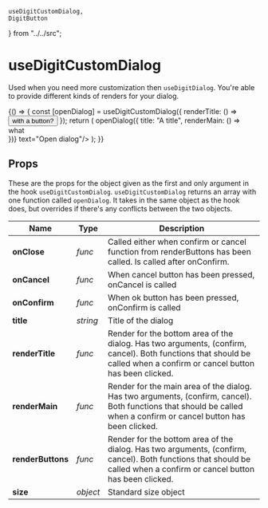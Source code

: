     useDigitCustomDialog,
    DigitButton
} from "../../src";

# useDigitCustomDialog

Used when you need more customization then `useDigitDialog`. You're able to provide different kinds of renders for your dialog. 

<Meta title="Dialog/useDigitCustomDialog"/>

<Preview>
    <Story name="dialog">
        {() => {
            const [openDialog] = useDigitCustomDialog({
                renderTitle: () => <button> with a button? </button>
            });
            return (
                <React.Fragment>
                    <DigitButton raised primary onClick={() => openDialog({ title: "A title", renderMain: () => <div style={{backgroundColor: "red", width: "50px", height: "50px"}}>what</div>})} text="Open dialog"/>
                </React.Fragment>
            );
        }}
    </Story>
</Preview>

## Props

These are the props for the object given as the first and only argument in the hook `useDigitCustomDialog`. `useDigitCustomDialog` returns an array with one function called `openDialog`. It takes in the same object as the hook does, but overrides if there's any conflicts between the two objects.

| **Name**          	| **Type** 	| **Description**                                                                                                                                                        	|
|-------------------	|----------	|------------------------------------------------------------------------------------------------------------------------------------------------------------------------	|
| **onClose**       	| *func*   	| Called either when confirm or cancel function from renderButtons has been called. Is called after onConfirm.                                                           	|
| **onCancel**      	| *func*   	| When cancel button has been pressed, onCancel is called                                                                                                                	|
| **onConfirm**     	| *func*   	| When ok button has been pressed, onConfirm is called                                                                                                                   	|
| **title**         	| *string* 	| Title of the dialog                                                                                                                                                    	|
| **renderTitle**       | *func* 	| Render for the bottom area of the dialog. Has two arguments, (confirm, cancel). Both functions that should be called when a confirm or cancel button has been clicked.    |
| **renderMain**    	| *func*   	| Render for the main area of the dialog. Has two arguments, (confirm, cancel). Both functions that should be called when a confirm or cancel button has been clicked.      |
| **renderButtons** 	| *func*   	| Render for the bottom area of the dialog. Has two arguments, (confirm, cancel). Both functions that should be called when a confirm or cancel button has been clicked. 	|
| **size**          	| *object* 	| Standard size object                                                                                                                                                   	|

